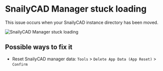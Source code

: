 # SnailyCAD Manager stuck loading

This issue occurs when your SnailyCAD instance directory has been moved.

![SnailyCAD Manager stuck loading](/manager-stuck-loading.png)

## Possible ways to fix it

- Reset SnailyCAD manager data: `Tools` > `Delete App Data (App Reset)` > `Confirm`